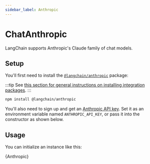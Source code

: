 ```yaml
---
sidebar_label: Anthropic
---
```


# ChatAnthropic

LangChain supports Anthropic's Claude family of chat models.

## Setup

You'll first need to install the [`@langchain/anthropic`](https://www.npmjs.com/package/@langchain/anthropic) package:

:::tip
See [this section for general instructions on installing integration packages](/docs/get_started/installation#installing-integration-packages).
:::

```bash npm2yarn
npm install @langchain/anthropic
```

You'll also need to sign up and get an [Anthropic API key](https://www.anthropic.com/).
Set it as an environment variable named `ANTHROPIC_API_KEY`, or pass it into the constructor as shown below.

## Usage

You can initialize an instance like this:


<CodeBlock language="typescript">{Anthropic}</CodeBlock>
